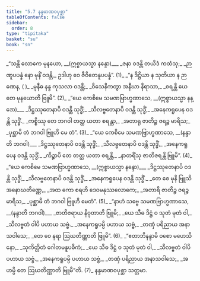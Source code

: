 ```yaml
---
title: "5.7 နန္ဒမာဏဝပုစ္ဆာ"
tableOfContents: false
sidebar:
  order: 8
type: "tipitaka"
basket: "su"
book: "sn"
---
```



<DynamicBreadcrumb />

<Division number="1084" book="sn" e="ch" v="18" p="441">

<Paragraph number="1272" type="verses" book="sn">
_“သန္တိ လောကေ မုနယော, __(ဣစ္စာယသ္မာ နန္ဒော)___  
_ဇနာ ဝဒန္တိ တယိဒံ ကထံသု;_  
_ဉာဏူပပန္နံ နော မုနိံ ဝဒန္တိ,_  
ဥဒါဟု ဝေ ဇီဝိတေနူပပန္နံ”. (1)_  

</Paragraph>

</Division>
<Division number="1085" book="sn" e="ch" v="18" p="441">

<Paragraph number="1273" type="verses" book="sn">
_“န ဒိဋ္ဌိယာ န သုတိယာ န ဉာဏေန, ( )_  
_မုနီဓ နန္ဒ ကုသလာ ဝဒန္တိ;_  
_ဝိသေနိကတွာ အနီဃာ နိရာသာ,_  
_စရန္တိ ယေ တေ မုနယောတိ ဗြူမိ”. (2)_  

</Paragraph>

</Division>
<Division number="1086" book="sn" e="ch" v="18" p="441">

<Paragraph number="1274" type="verses" book="sn">
_“ယေ ကေစိမေ သမဏဗြာဟ္မဏာသေ, __(ဣစ္စာယသ္မာ နန္ဒော)___  
_ဒိဋ္ဌဿုတေနာပိ ဝဒန္တိ သုဒ္ဓိံ;_  
_သီလဗ္ဗတေနာပိ ဝဒန္တိ သုဒ္ဓိံ,_  
_အနေကရူပေန ဝဒန္တိ သုဒ္ဓိံ._  

</Paragraph>

<Paragraph number="1275" type="verses" book="sn">
_ကစ္စိဿု တေ ဘဂဝါ တတ္ထ ယတာ စရန္တာ,_  
_အတာရု ဇာတိဉ္စ ဇရဉ္စ မာရိသ;_  
_ပုစ္ဆာမိ တံ ဘဂဝါ ဗြူဟိ မေ တံ”. (3)_  

</Paragraph>

</Division>
<Division number="1087" book="sn" e="ch" v="18" p="442">

<Paragraph number="1276" type="verses" book="sn">
_“ယေ ကေစိမေ သမဏဗြာဟ္မဏာသေ, __(နန္ဒာတိ ဘဂဝါ)___  
_ဒိဋ္ဌဿုတေနာပိ ဝဒန္တိ သုဒ္ဓိံ;_  
_သီလဗ္ဗတေနာပိ ဝဒန္တိ သုဒ္ဓိံ,_  
_အနေကရူပေန ဝဒန္တိ သုဒ္ဓိံ;_  
_ကိဉ္စာပိ တေ တတ္ထ ယတာ စရန္တိ,_  
_နာတရိံသု ဇာတိဇရန္တိ ဗြူမိ”. (4)_  

</Paragraph>

</Division>
<Division number="1088" book="sn" e="ch" v="18" p="442">

<Paragraph number="1277" type="verses" book="sn">
_“ယေ ကေစိမေ သမဏဗြာဟ္မဏာသေ, __(ဣစ္စာယသ္မာ နန္ဒော)___  
_ဒိဋ္ဌဿုတေနာပိ ဝဒန္တိ သုဒ္ဓိံ;_  
_သီလဗ္ဗတေနာပိ ဝဒန္တိ သုဒ္ဓိံ,_  
_အနေကရူပေန ဝဒန္တိ သုဒ္ဓိံ._  

</Paragraph>

<Paragraph number="1278" type="verses" book="sn">
_တေ စေ မုနိ ဗြူသိ အနောဃတိဏ္ဏေ,_  
_အထ ကော စရဟိ ဒေဝမနုဿလောကေ;_  
_အတာရိ ဇာတိဉ္စ ဇရဉ္စ မာရိသ,_  
_ပုစ္ဆာမိ တံ ဘဂဝါ ဗြူဟိ မေတံ”. (5)_  

</Paragraph>

</Division>
<Division number="1089" book="sn" e="ch" v="18" p="442">

<Paragraph number="1279" type="verses" book="sn">
_“နာဟံ သဗ္ဗေ သမဏဗြာဟ္မဏာသေ, __(နန္ဒာတိ ဘဂဝါ)___  
_ဇာတိဇရာယ နိဝုတာတိ ဗြူမိ;_  
_ယေ သီဓ ဒိဋ္ဌံ ဝ သုတံ မုတံ ဝါ,_  
_သီလဗ္ဗတံ ဝါပိ ပဟာယ သဗ္ဗံ._  

</Paragraph>

<Paragraph number="1280" type="verses" book="sn">
_အနေကရူပမ္ပိ ပဟာယ သဗ္ဗံ,_  
_တဏှံ ပရိညာယ အနာသဝါသေ;_  
_တေ ဝေ နရာ ဩဃတိဏ္ဏာတိ ဗြူမိ”. (6)_  

</Paragraph>

</Division>
<Division number="1090" book="sn" e="ch" v="18" p="442">

<Paragraph number="1281" type="verses" book="sn">
_“ဧတာဘိနန္ဒာမိ ဝစော မဟေသိနော,_  
_သုကိတ္တိတံ ဂေါတမနူပဓီကံ;_  
_ယေ သီဓ ဒိဋ္ဌံ ဝ သုတံ မုတံ ဝါ,_  
_သီလဗ္ဗတံ ဝါပိ ပဟာယ သဗ္ဗံ._  

</Paragraph>

<Paragraph number="1282" type="verses" book="sn">
_အနေကရူပမ္ပိ ပဟာယ သဗ္ဗံ,_  
_တဏှံ ပရိညာယ အနာသဝါသေ;_  
_အဟမ္ပိ တေ ဩဃတိဏ္ဏာတိ ဗြူမီ”တိ. (7)_  


</Paragraph>
</Division>

<Paragraph number="1283" type="center" book="sn">
နန္ဒမာဏဝပုစ္ဆာ သတ္တမာ.
</Paragraph>